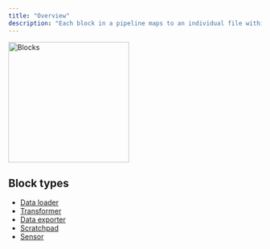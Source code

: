 ```yaml
---
title: "Overview"
description: "Each block in a pipeline maps to an individual file within a project. Blocks can be reused and shared across multiple pipelines within the same project."
---
```


<img height="240" alt="Blocks" src="https://user-images.githubusercontent.com/97557538/198362650-6a61dfb2-8afb-40d4-b5ce-fb9f145f23a6.png" />

## Block types

- [Data loader](/design/blocks/data-loader)
- [Transformer](/design/blocks/transformer)
- [Data exporter](/design/blocks/data-exporter)
- [Scratchpad](/design/blocks/scratchpad)
- [Sensor](/design/blocks/sensor)
